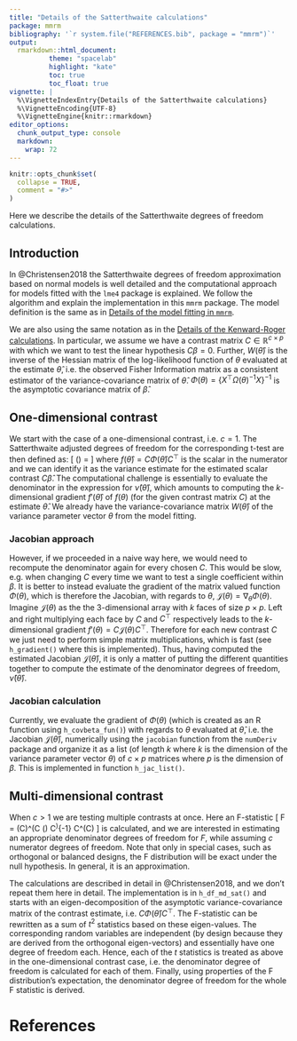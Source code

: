```yaml
---
title: "Details of the Satterthwaite calculations"
package: mmrm
bibliography: '`r system.file("REFERENCES.bib", package = "mmrm")`'
output:
  rmarkdown::html_document:
          theme: "spacelab"
          highlight: "kate"
          toc: true
          toc_float: true
vignette: |
  %\VignetteIndexEntry{Details of the Satterthwaite calculations}
  %\VignetteEncoding{UTF-8}
  %\VignetteEngine{knitr::rmarkdown}
editor_options:
  chunk_output_type: console
  markdown:
    wrap: 72
---
```


```r
knitr::opts_chunk$set(
  collapse = TRUE,
  comment = "#>"
)
```

Here we describe the details of the Satterthwaite degrees of freedom
calculations.

## Introduction

In @Christensen2018 the Satterthwaite degrees of freedom approximation
based on normal models is well detailed and the computational approach
for models fitted with the `lme4` package is explained. We follow the
algorithm and explain the implementation in this `mmrm` package. The
model definition is the same as in [Details of the model fitting in
`mmrm`](algorithms.html).

We are also using the same notation as in the [Details of the
Kenward-Roger calculations](kenward.html). In particular, we assume we
have a contrast matrix $C \in \mathbb{R}^{c\times p}$ with which we want
to test the linear hypothesis $C\beta = 0$. Further, $W(\hat\theta)$ is
the inverse of the Hessian matrix of the log-likelihood function of
$\theta$ evaluated at the estimate $\hat\theta$, i.e. the observed
Fisher Information matrix as a consistent estimator of the
variance-covariance matrix of $\hat\theta$.
$\Phi(\theta) = \left\{X^\top \Omega(\theta)^{-1} X\right\} ^{-1}$ is
the asymptotic covariance matrix of $\hat\beta$.

## One-dimensional contrast

We start with the case of a one-dimensional contrast, i.e. $c = 1$. The
Satterthwaite adjusted degrees of freedom for the corresponding t-test
are then defined as:
\[
\hat\nu(\hat\theta) = \frac{2f(\hat\theta)^2}{f{'}(\hat\theta)^\top W(\hat\theta) f{'}(\hat\theta)}
\]
where $f(\hat\theta) = C \Phi(\hat\theta) C^\top$ is the scalar in the
numerator and we can identify it as the variance estimate for the
estimated scalar contrast $C\hat\beta$. The computational challenge is
essentially to evaluate the denominator in the expression for
$\hat\nu(\hat\theta)$, which amounts to computing the $k$-dimensional
gradient $f{'}(\hat\theta)$ of $f(\theta)$ (for the given contrast
matrix $C$) at the estimate $\hat\theta$. We already have the
variance-covariance matrix $W(\hat\theta)$ of the variance parameter
vector $\theta$ from the model fitting.

### Jacobian approach

However, if we proceeded in a naive way here, we would need to recompute
the denominator again for every chosen $C$. This would be slow, e.g.
when changing $C$ every time we want to test a single coefficient within
$\beta$. It is better to instead evaluate the gradient of the matrix
valued function $\Phi(\theta)$, which is therefore the Jacobian, with
regards to $\theta$, $\mathcal{J}(\theta) = \nabla_\theta \Phi(\theta)$.
Imagine $\mathcal{J}(\theta)$ as the the 3-dimensional array with $k$
faces of size $p\times p$. Left and right multiplying each face by $C$
and $C^\top$ respectively leads to the $k$-dimensional gradient
$f'(\theta) = C \mathcal{J}(\theta) C^\top$. Therefore for each
new contrast $C$ we just need to perform simple matrix multiplications,
which is fast (see `h_gradient()` where this is implemented). Thus,
having computed the estimated Jacobian $\mathcal{J}(\hat\theta)$,
it is only a matter of putting the different quantities together to
compute the estimate of the denominator degrees of freedom,
$\hat\nu(\hat\theta)$.

### Jacobian calculation

Currently, we evaluate the gradient of $\Phi(\theta)$ (which is created
as an R function using `h_covbeta_fun()`) with regards to $\theta$
evaluated at $\hat\theta$, i.e. the Jacobian $\mathcal{J}(\hat\theta)$,
numerically using the `jacobian` function from the `numDeriv` package
and organize it as a list (of length $k$ where $k$ is the dimension of
the variance parameter vector $\theta$) of $c\times p$ matrices where
$p$ is the dimension of $\beta$. This is implemented in function
`h_jac_list()`.

## Multi-dimensional contrast

When $c > 1$ we are testing multiple contrasts at once. Here an F-statistic
\[
F = \frac{1}{c} (C\hat\beta)^\top  (C \Phi(\hat\theta) C^\top)^{-1} C^\top (C\hat\beta)
\]
is calculated, and we are interested in estimating an appropriate denominator degrees of freedom for $F$,
while assuming $c$ numerator degrees of freedom. Note that only in special cases,
such as orthogonal or balanced designs, the F distribution will be exact under the
null hypothesis. In general, it is an approximation.

The calculations are described in detail in @Christensen2018, and we don't repeat
them here in detail. The implementation is in `h_df_md_sat()` and starts with an
eigen-decomposition of the asymptotic variance-covariance matrix of the contrast estimate,
i.e. $C \Phi(\hat\theta) C^\top$. The F-statistic can be rewritten as a sum
of $t^2$ statistics based on these eigen-values. The corresponding random variables
are independent (by design because they are derived from the orthogonal eigen-vectors) and
essentially have one degree of freedom each. Hence, each of the $t$ statistics is
treated as above in the one-dimensional contrast case, i.e. the denominator degree
of freedom is calculated for each of them. Finally, using properties of the F
distribution's expectation, the denominator degree of freedom for the whole F statistic
is derived.

# References

